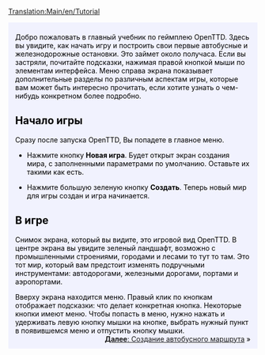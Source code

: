 [[Translation:Main/en/Tutorial]]{{en/-}}
{{en/Tabs|5|1
|Учебник/Ru|1. Начало игры<!--
-->|Учебник/Автобусы/Ru|2. Автобусы<!--
-->|Учебник/Поезда/Ru|3. Поезда<!--
-->|Учебник/Самолёты/Ru|4. Самолёты<!--
-->|Учебник/Заключение/Ru|5. Заключение}}
<div style="padding:.5em 1em 1em 1em; border-top:none; background-color:#f1f2fe; color:#000;">
{{ru/Учебник}}
Добро пожаловать в главный учебник по геймплею OpenTTD. Здесь вы увидите, как начать игру и построить свои первые автобусные и железнодорожные остановки. Это займет около получаса.  Если вы застряли, почитайте подсказки, нажимая правой кнопкой мыши по элементам интерфейса. Меню справа экрана показывает дополнительные разделы по различным аспектам игры, которые вам может быть интересно прочитать, если хотите узнать о чем-нибудь конкретном более подробно.
==Начало игры==
{{en/Phototable|[[File:ru/Main menu new game.png|Main menu]]|Главное меню OpenTTD|center}}
Сразу после запуска OpenTTD, Вы попадете в главное меню. 


*Нажмите кнопку '''Новая игра'''. Будет открыт экран создания мира, с заполненными параметрами по умолчанию. Оставьте их такими как есть.
{{en/Phototable|[[File:ru/Worldgenerationdialog.png|World Generation dialog]]|Диалог создания мира. Четыре изображения сверху позволяют Вам выбрать климат. В этом уроке мы оставим эти значения как есть.|center}}

*Нажмите большую зеленую кнопку '''Создать'''. Теперь новый мир для игры создан и игра начинается.

==В игре==
{{en/Phototable|[[File:en/Aftergamestart.png|в начале игры]]|Сразу после начала игры.|right}}
Снимок экрана, который вы видите, это игровой вид OpenTTD. В центре экрана вы увидите зеленый ландшафт, возможно с промышленными строениями, городами и лесами то тут то там. Это тот мир, который вам предстоит изменять подручными инструментами: автодорогами, железными дорогами, портами и аэропортами. 

Вверху экрана находится меню. Правый клик по кнопкам отображает подсказки: что делает конкретная кнопка. Некоторые кнопки имеют меню. Чтобы попасть в меню, нужно нажать и удерживать левую кнопку мышки на кнопке, выбрать нужный пункт в появившемся меню и отпустить кнопку мышки.
<br style="clear:both;">
<span style="float: right">[[Main/ru/Учебник/Автобусы|'''Далее''': Создание автобусного маршрута]] &raquo;</span>
</div>